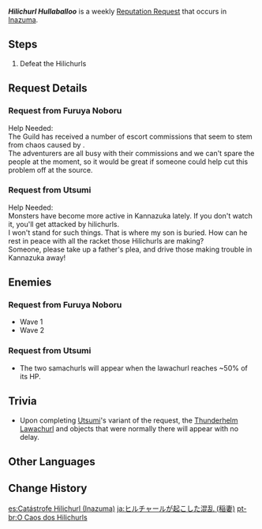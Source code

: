 {{About|the reputation request in Inazuma|the reputation request in Sumeru|Hilichurl Hullaballoo (Sumeru)}}
{{Quest Infobox
|title          = Hilichurl Hullaballoo
|id             = 72701; 72706
|image          = <gallery>
Furuya Noboru Icon.png|Furuya Noboru
Utsumi Icon.png|Utsumi
</gallery>
|type           = World
|group          = Request
|region         = Inazuma
|startLocation  = [[Narukami Island]], [[Inazuma]]
|startLocation2 = [[Kannazuka]]
|characters     = Furuya Noboru; Traveler; Utsumi
|rewards       = Mora*20,000
|rep            = Inazuma
}}
'''''Hilichurl Hullaballoo''''' is a weekly [[Reputation Request]] that occurs in [[Inazuma]].

==Steps==
#Defeat the Hilichurls

==Request Details==
===Request from Furuya Noboru===
{{Quest Description|The hilichurls are causing chaos somewhere on [[Narukami Island]]. [[Furuya Noboru]] hopes that someone can put a stop to this quickly.}}
Help Needed:<br>
The Guild has received a number of escort commissions that seem to stem from chaos caused by {{Color|buzzword|Hilichurls somewhere on Narukami Island}}.<br>
The adventurers are all busy with their commissions and we can't spare the people at the moment, so it would be great if someone could help cut this problem off at the source.

===Request from Utsumi===
{{Quest Description|The hilichurls are causing chaos somewhere in [[Kannazuka]]. [[Utsumi]] hopes that someone can put a stop to this quickly.}}
Help Needed:<br>
Monsters have become more active in Kannazuka lately. If you don't watch it, you'll get attacked by hilichurls.<br>
I won't stand for such things. That is where my son is buried. How can he rest in peace with all the racket those Hilichurls are making?<br>
Someone, please take up a father's plea, and drive those {{Color|buzzword|hilichurls}} making trouble in Kannazuka away!

==Enemies==
===Request from Furuya Noboru===
* Wave 1 {{Enemy List|Electro Abyss Mage;Pyro Hilichurl Shooter*3}}
* Wave 2 {{Enemy List|Pyro Abyss Mage;Electro Samachurl*2}}

===Request from Utsumi===
{{Enemy List|Thunderhelm Lawachurl}}
* The two samachurls will appear when the lawachurl reaches ~50% of its HP. {{Enemy List|Hydro Samachurl*2}}

==Trivia==
* Upon completing [[Utsumi]]'s variant of the request, the [[Thunderhelm Lawachurl]] and objects that were normally there will appear with no delay.

==Other Languages==
{{Other Languages
|en      = Hilichurl Hullaballoo
|zhs     = 丘丘人引起的混乱
|zhs_rm  = Qiūqiū-rén Yǐnqǐ de Hǔnluàn
|zht     = 丘丘人引起的混亂
|zht_rm  = Qiūqiū-rén Yǐnqǐ de Hǔnluàn
|zh_tl   = Chaos Caused by Hilichurls
|ja      = ヒルチャールが起こした混乱
|ja_rm   = Hiruchaaru ga Okoshita Konran
|ja_tl   = Chaos Wrecked by Hilichurls
|ko      = 츄츄족이 일으킨 혼란
|ko_rm   = Chuchujok-i Ireukin Honran
|ko_tl   = Confusion Wrecked by Hilichurls
|es      = Catástrofe Hilichurl
|es_tl   = Hilichurl Catastrophe
|fr      = Brutocollinus en plein tohu-bohu
|fr_tl   = Hilichurls in the Midst of a Hustle and Bustle
|ru      = Хиличурлский беспредел
|ru_tl   = Hilichurl Outrage
|th      = ความโกลาหลที่เกิดจาก Hilichurl
|th_rm   = 
|th_tl   = 
|vi      = Hilichurl Gây Rối
|vi_tl   = 
|de      = Hilichurl-Tohuwabohu
|de_tl   = Hilichurl Hullaballoo
|id      = Hilichurl Hullabaloo
|pt      = O Caos dos Hilichurls
|pt_tl   = 
|tr      = Dağ Yabanisi Yaygarası
|tr_tl   = 
|it      = Il chiasso degli Hilichurl
|it_tl   = The Hilichurls' Fuss
}}

==Change History==
{{Change History|2.0}}

[[es:Catástrofe Hilichurl (Inazuma)]]
[[ja:ヒルチャールが起こした混乱 (稲妻)]]
[[pt-br:O Caos dos Hilichurls]]